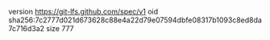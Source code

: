 version https://git-lfs.github.com/spec/v1
oid sha256:7c2777d021d673628c88e4a22d79e07594dbfe08317b1093c8ed8da7c716d3a2
size 777
